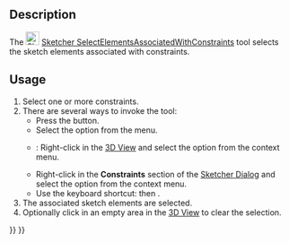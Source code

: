 <languages/>
<translate>

<!--T:8-->
{{Docnav
|[[Sketcher_SelectConstraints|Select associated constraints]]
|[[Sketcher_SelectRedundantConstraints|Select redundant constraints]]
|[[Sketcher_Workbench|Sketcher]]
|IconL=Sketcher_SelectConstraints.svg‎
|IconR=Sketcher_SelectRedundantConstraints.svg‎
|IconC=Workbench_Sketcher.svg
}}

<!--T:1-->
{{GuiCommand
|Name=Sketcher SelectElementsAssociatedWithConstraints
|MenuLocation=Sketch → Sketcher visual → Select associated geometry
|Workbenches=[[Sketcher_Workbench|Sketcher]]
|Shortcut={{KEY|Z}} {{KEY|E}}
|Version=0.15
}}

==Description== <!--T:2-->

<!--T:5-->
The [[Image:Sketcher_SelectElementsAssociatedWithConstraints.svg|24px]] [[Sketcher_SelectElementsAssociatedWithConstraints|Sketcher SelectElementsAssociatedWithConstraints]] tool selects the sketch elements associated with constraints.

==Usage== <!--T:3-->

<!--T:6-->
# Select one or more constraints.
# There are several ways to invoke the tool:
#* Press the {{Button|[[Image:Sketcher_SelectElementsAssociatedWithConstraints.svg|16px]] [[Sketcher_SelectElementsAssociatedWithConstraints|Select associated geometry]]}} button.
#* Select the {{MenuCommand|Sketch → Sketcher visual → [[Image:Sketcher_SelectElementsAssociatedWithConstraints.svg|16px]] Select associated geometry}} option from the menu.
#* {{Version|1.0}}: Right-click in the [[3D_View|3D View]] and select the {{MenuCommand|[[Image:Sketcher_SelectElementsAssociatedWithConstraints.svg|16px]] Select associated geometry}} option from the context menu.
#* Right-click in the '''Constraints''' section of the [[Sketcher_Dialog|Sketcher Dialog]] and select the {{MenuCommand|[[Image:Sketcher_SelectElementsAssociatedWithConstraints.svg|16px]] Select Elements}} option from the context menu.
#* Use the keyboard shortcut: {{KEY|Z}} then {{KEY|E}}.
# The associated sketch elements are selected.
# Optionally click in an empty area in the [[3D_View|3D View]] to clear the selection.


<!--T:9-->
{{Docnav
|[[Sketcher_SelectConstraints|Select associated constraints]]
|[[Sketcher_SelectRedundantConstraints|Select redundant constraints]]
|[[Sketcher_Workbench|Sketcher]]
|IconL=Sketcher_SelectConstraints.svg‎
|IconR=Sketcher_SelectRedundantConstraints.svg‎
|IconC=Workbench_Sketcher.svg
}}

</translate>
{{Sketcher_Tools_navi{{#translation:}}}}
{{Userdocnavi{{#translation:}}}}